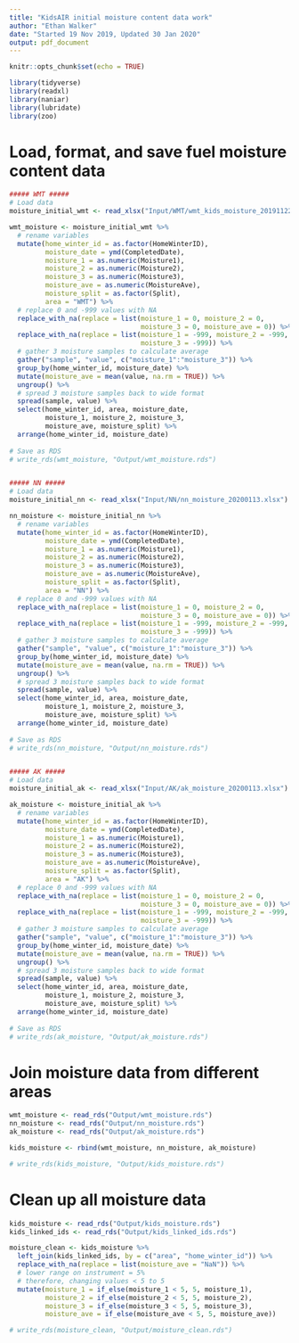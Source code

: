 ```yaml
---
title: "KidsAIR initial moisture content data work"
author: "Ethan Walker"
date: "Started 19 Nov 2019, Updated 30 Jan 2020"
output: pdf_document
---
```


```r
knitr::opts_chunk$set(echo = TRUE)
```

```r
library(tidyverse)
library(readxl)
library(naniar)
library(lubridate)
library(zoo)
```

# Load, format, and save fuel moisture content data
```r
##### WMT #####
# Load data
moisture_initial_wmt <- read_xlsx("Input/WMT/wmt_kids_moisture_20191122.xlsx")

wmt_moisture <- moisture_initial_wmt %>% 
  # rename variables
  mutate(home_winter_id = as.factor(HomeWinterID),
         moisture_date = ymd(CompletedDate),
         moisture_1 = as.numeric(Moisture1),
         moisture_2 = as.numeric(Moisture2),
         moisture_3 = as.numeric(Moisture3),
         moisture_ave = as.numeric(MoistureAve),
         moisture_split = as.factor(Split),
         area = "WMT") %>% 
  # replace 0 and -999 values with NA
  replace_with_na(replace = list(moisture_1 = 0, moisture_2 = 0,
                                 moisture_3 = 0, moisture_ave = 0)) %>% 
  replace_with_na(replace = list(moisture_1 = -999, moisture_2 = -999,
                                 moisture_3 = -999)) %>% 
  # gather 3 moisture samples to calculate average
  gather("sample", "value", c("moisture_1":"moisture_3")) %>% 
  group_by(home_winter_id, moisture_date) %>% 
  mutate(moisture_ave = mean(value, na.rm = TRUE)) %>% 
  ungroup() %>% 
  # spread 3 moisture samples back to wide format
  spread(sample, value) %>% 
  select(home_winter_id, area, moisture_date, 
         moisture_1, moisture_2, moisture_3, 
         moisture_ave, moisture_split) %>% 
  arrange(home_winter_id, moisture_date)
  
# Save as RDS 
# write_rds(wmt_moisture, "Output/wmt_moisture.rds")


##### NN #####
# Load data
moisture_initial_nn <- read_xlsx("Input/NN/nn_moisture_20200113.xlsx")

nn_moisture <- moisture_initial_nn %>% 
  # rename variables
  mutate(home_winter_id = as.factor(HomeWinterID),
         moisture_date = ymd(CompletedDate),
         moisture_1 = as.numeric(Moisture1),
         moisture_2 = as.numeric(Moisture2),
         moisture_3 = as.numeric(Moisture3),
         moisture_ave = as.numeric(MoistureAve),
         moisture_split = as.factor(Split),
         area = "NN") %>% 
  # replace 0 and -999 values with NA
  replace_with_na(replace = list(moisture_1 = 0, moisture_2 = 0,
                                 moisture_3 = 0, moisture_ave = 0)) %>% 
  replace_with_na(replace = list(moisture_1 = -999, moisture_2 = -999,
                                 moisture_3 = -999)) %>% 
  # gather 3 moisture samples to calculate average
  gather("sample", "value", c("moisture_1":"moisture_3")) %>% 
  group_by(home_winter_id, moisture_date) %>% 
  mutate(moisture_ave = mean(value, na.rm = TRUE)) %>% 
  ungroup() %>% 
  # spread 3 moisture samples back to wide format
  spread(sample, value) %>% 
  select(home_winter_id, area, moisture_date, 
         moisture_1, moisture_2, moisture_3, 
         moisture_ave, moisture_split) %>% 
  arrange(home_winter_id, moisture_date)
  
# Save as RDS 
# write_rds(nn_moisture, "Output/nn_moisture.rds")


##### AK #####
# Load data
moisture_initial_ak <- read_xlsx("Input/AK/ak_moisture_20200113.xlsx")

ak_moisture <- moisture_initial_ak %>% 
  # rename variables
  mutate(home_winter_id = as.factor(HomeWinterID),
         moisture_date = ymd(CompletedDate),
         moisture_1 = as.numeric(Moisture1),
         moisture_2 = as.numeric(Moisture2),
         moisture_3 = as.numeric(Moisture3),
         moisture_ave = as.numeric(MoistureAve),
         moisture_split = as.factor(Split),
         area = "AK") %>% 
  # replace 0 and -999 values with NA
  replace_with_na(replace = list(moisture_1 = 0, moisture_2 = 0,
                                 moisture_3 = 0, moisture_ave = 0)) %>% 
  replace_with_na(replace = list(moisture_1 = -999, moisture_2 = -999,
                                 moisture_3 = -999)) %>% 
  # gather 3 moisture samples to calculate average
  gather("sample", "value", c("moisture_1":"moisture_3")) %>% 
  group_by(home_winter_id, moisture_date) %>% 
  mutate(moisture_ave = mean(value, na.rm = TRUE)) %>% 
  ungroup() %>% 
  # spread 3 moisture samples back to wide format
  spread(sample, value) %>% 
  select(home_winter_id, area, moisture_date, 
         moisture_1, moisture_2, moisture_3, 
         moisture_ave, moisture_split) %>% 
  arrange(home_winter_id, moisture_date)
  
# Save as RDS 
# write_rds(ak_moisture, "Output/ak_moisture.rds")
```

# Join moisture data from different areas
```r
wmt_moisture <- read_rds("Output/wmt_moisture.rds")
nn_moisture <- read_rds("Output/nn_moisture.rds")
ak_moisture <- read_rds("Output/ak_moisture.rds")

kids_moisture <- rbind(wmt_moisture, nn_moisture, ak_moisture)

# write_rds(kids_moisture, "Output/kids_moisture.rds")
```

# Clean up all moisture data
```r
kids_moisture <- read_rds("Output/kids_moisture.rds")
kids_linked_ids <- read_rds("Output/kids_linked_ids.rds")

moisture_clean <- kids_moisture %>% 
  left_join(kids_linked_ids, by = c("area", "home_winter_id")) %>% 
  replace_with_na(replace = list(moisture_ave = "NaN")) %>% 
  # lower range on instrument = 5%
  # therefore, changing values < 5 to 5
  mutate(moisture_1 = if_else(moisture_1 < 5, 5, moisture_1),
         moisture_2 = if_else(moisture_2 < 5, 5, moisture_2),
         moisture_3 = if_else(moisture_3 < 5, 5, moisture_3),
         moisture_ave = if_else(moisture_ave < 5, 5, moisture_ave))

# write_rds(moisture_clean, "Output/moisture_clean.rds")
```

